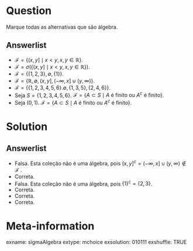 Question
========
Marque todas as alternativas que são álgebra.
  
Answerlist
----------
* $\mathcal{F} = \{(x, y] \mid x < y, x, y \in \mathbb{R}\}$.
* $\mathcal{F} =\sigma\left(\{ (x, y] \mid x < y, x, y \in \mathbb{R} \} \right)$.
* $\mathcal{F} =\{\{1, 2, 3\}, \emptyset, \{1\}\}$.
* $\mathcal{F} =\{\mathbb{R}, \emptyset, (x, y], (-\infty,x]\cup(y, \infty)\}$.
* $\mathcal{F} =\{\{1, 2, 3, 4, 5, 6\}. \emptyset, \{1, 3, 5\}, \{2, 4, 6\} \}$.
* Seja $S=\{1, 2, 3, 4, 5, 6\}$. $\mathcal{F}=\{A \subset S \mid A \text{ é finito ou } A^c \text{ é finito} \}$.
* Seja $(0,1)$. $\mathcal{F}=\{A \subset S \mid A \text{ é finito ou } A^c \text{ é finito} \}$.

Solution
========
Answerlist
----------
* Falsa. Esta coleção não é uma álgebra, pois $(x, y]^c = (-\infty,x]\cup(y, \infty) \not\in \mathcal{F}$ .
* Correta.
* Falsa. Esta coleção não é uma álgebra, pois $\{1\}^c = \{2, 3\}$.
* Correta.
* Correta.
* Correta.

Meta-information
================
exname: sigmaAlgebra
extype: mchoice
exsolution: 010111
exshuffle: TRUE